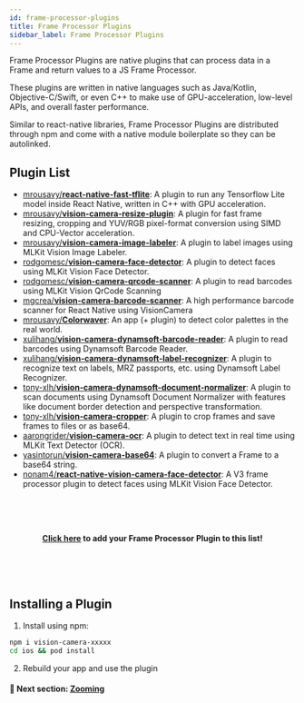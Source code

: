 ```yaml
---
id: frame-processor-plugins
title: Frame Processor Plugins
sidebar_label: Frame Processor Plugins
---
```


Frame Processor Plugins are native plugins that can process data in a Frame and return values to a JS Frame Processor.

These plugins are written in native languages such as Java/Kotlin, Objective-C/Swift, or even C++ to make use of GPU-acceleration, low-level APIs, and overall faster performance.

Similar to react-native libraries, Frame Processor Plugins are distributed through npm and come with a native module boilerplate so they can be autolinked.

## Plugin List

* [mrousavy/**react-native-fast-tflite**](https://github.com/mrousavy/react-native-fast-tflite): A plugin to run any Tensorflow Lite model inside React Native, written in C++ with GPU acceleration.
* [mrousavy/**vision-camera-resize-plugin**](https://github.com/mrousavy/vision-camera-resize-plugin): A plugin for fast frame resizing, cropping and YUV/RGB pixel-format conversion using SIMD and CPU-Vector acceleration.
* [mrousavy/**vision-camera-image-labeler**](https://github.com/mrousavy/vision-camera-image-labeler): A plugin to label images using MLKit Vision Image Labeler.
* [rodgomesc/**vision-camera-face-detector**](https://github.com/rodgomesc/vision-camera-face-detector): A plugin to detect faces using MLKit Vision Face Detector.
* [rodgomesc/**vision-camera-qrcode-scanner**](https://github.com/rodgomesc/vision-camera-qrcode-scanner): A plugin to read barcodes using MLKit Vision QrCode Scanning
* [mgcrea/**vision-camera-barcode-scanner**](https://github.com/mgcrea/vision-camera-barcode-scanner): A high performance barcode scanner for React Native using VisionCamera
* [mrousavy/**Colorwaver**](https://github.com/mrousavy/Colorwaver): An app (+ plugin) to detect color palettes in the real world.
* [xulihang/**vision-camera-dynamsoft-barcode-reader**](https://github.com/xulihang/vision-camera-dynamsoft-barcode-reader): A plugin to read barcodes using Dynamsoft Barcode Reader.
* [xulihang/**vision-camera-dynamsoft-label-recognizer**](https://github.com/xulihang/vision-camera-dynamsoft-label-recognizer): A plugin to recognize text on labels, MRZ passports, etc. using Dynamsoft Label Recognizer.
* [tony-xlh/**vision-camera-dynamsoft-document-normalizer**](https://github.com/tony-xlh/vision-camera-dynamsoft-document-normalizer): A plugin to scan documents using Dynamsoft Document Normalizer with features like document border detection and perspective transformation.
* [tony-xlh/**vision-camera-cropper**](https://github.com/tony-xlh/vision-camera-cropper): A plugin to crop frames and save frames to files or as base64.
* [aarongrider/**vision-camera-ocr**](https://github.com/aarongrider/vision-camera-ocr): A plugin to detect text in real time using MLKit Text Detector (OCR).
* [yasintorun/**vision-camera-base64**](https://github.com/yasintorun/vision-camera-base64): A plugin to convert a Frame to a base64 string.
* [nonam4/**react-native-vision-camera-face-detector**](https://github.com/nonam4/react-native-vision-camera-face-detector): A V3 frame processor plugin to detect faces using MLKit Vision Face Detector.




<!-- Add your Frame Processor Plugin to the end of the list above! -->



<br />
<br />
<br />
<p align="center">
<b>
<a href="https://github.com/mrousavy/react-native-vision-camera/edit/main/docs/docs/guides/FRAME_PROCESSOR_PLUGINS.mdx">Click here</a> to add your Frame Processor Plugin to this list!
</b>
</p>
<br />
<br />
<br />



## Installing a Plugin

1. Install using npm:

```sh
npm i vision-camera-xxxxx
cd ios && pod install
```

2. Rebuild your app and use the plugin



#### 🚀 Next section: [Zooming](/docs/guides/zooming)
